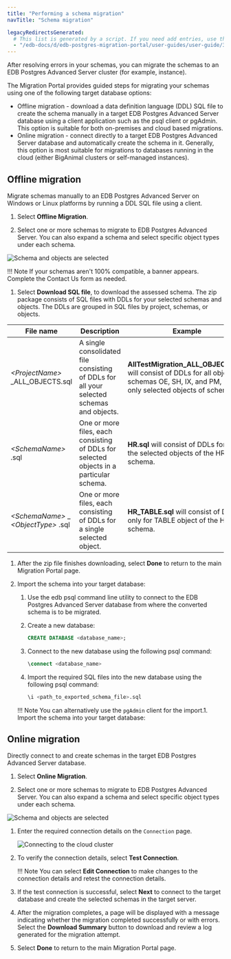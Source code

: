 ```yaml
---
title: "Performing a schema migration"
navTitle: "Schema migration"

legacyRedirectsGenerated:
  # This list is generated by a script. If you need add entries, use the `legacyRedirects` key.
  - "/edb-docs/d/edb-postgres-migration-portal/user-guides/user-guide/3.0.1/mp_schema_migration.html"
---
```


<div id="mp_schema_migration" class="registered_link"></div>


After resolving errors in your schemas, you can migrate the schemas to an EDB Postgres Advanced Server cluster (for example, instance).

The Migration Portal provides guided steps for migrating your schemas using one of the following target database options:

-   Offline migration - download a data definition language (DDL) SQL file to create the schema manually in a target EDB Postgres Advanced Server database using a client application such as the psql client or pgAdmin. This option is suitable for both on-premises and cloud based migrations.
-   Online migration - connect directly to a target EDB Postgres Advanced Server database and automatically create the schema in it. Generally, this option is most suitable for migrations to databases running in the cloud (either BigAnimal clusters or self-managed instances).

<div id="existing_on_premises_edb_advanced_server" class="registered_link"></div>

## Offline migration

Migrate schemas manually to an EDB Postgres Advanced Server on Windows or Linux platforms by running a DDL SQL file using a client.

1. Select **Offline Migration**.

1. Select one or more schemas to migrate to EDB Postgres Advanced Server. You can also expand a schema and select specific object types under each schema.
 
 ![Schema and objects are selected](../images/schema_object_selection.png)

 !!! Note
     If your schemas aren't 100% compatible, a banner appears. Complete the Contact Us form as needed.

1. Select **Download SQL file**, to download the assessed schema. The zip package consists of SQL files with DDLs for your selected schemas and objects. The DDLs are grouped in SQL files by project, schemas, or objects.

 | File name                              | Description                                                                              | Example                                                                         |
 |------------------------------------------------|------------------------------------------------------------------------------------------|---------------------------------------------------------------------------------|
 | *&lt;ProjectName>* _ALL_OBJECTS.sql            | A single consolidated file consisting of DDLs for all your selected schemas and objects. | **AllTestMigration_ALL_OBJECTS.sql** will consist of DDLs for all objects of schemas OE, SH, IX, and PM, and only selected objects of schema HR.                                                                            |
 | *&lt;SchemaName>* .sql                         | One or more files, each consisting of DDLs for selected objects in a particular schema.  | **HR.sql**  will consist of DDLs for all the selected objects of the HR schema. |
 | *&lt;SchemaName>* &#95; *&lt;ObjectType>* .sql | One or more files, each consisting of DDLs for a single selected object.                 | **HR_TABLE.sql**  will consist of DDLs only for TABLE object of the HR schema. |

1. After the zip file finishes downloading, select **Done** to return to the main Migration Portal page.

1. Import the schema into your target database:

   1. Use the edb psql command line utility to connect to the EDB Postgres Advanced Server database from where the converted schema is to be migrated. 

   1. Create a new database:

      ```SQL
      CREATE DATABASE <database_name>;
      ```

   1. Connect to the new database using the following psql command:

      ```SQL
      \connect <database_name>
      ```

   1. Import the required SQL files into the new database using the following psql command:

      ```SQL
      \i <path_to_exported_schema_file>.sql
      ```

     !!! Note
     You can alternatively use the `pgAdmin` client for the import.1. Import the schema into your target database:


<div id="new_on_premises_edb_advanced_server" class="registered_link"></div>

## Online migration

Directly connect to and create schemas in the target EDB Postgres Advanced Server database.

1. Select **Online Migration**.

1. Select one or more schemas to migrate to EDB Postgres Advanced Server. You can also expand a schema and select specific object types under each schema.
 
 ![Schema and objects are selected](../images/schema_object_selection.png)

1. Enter the required connection details on the `Connection` page.

    ![Connecting to the cloud cluster](../images/mp_migrate_cloud_connection_screen.png)

1. To verify the connection details, select **Test Connection**.

    !!! Note
    You can select **Edit Connection** to make changes to the connection details and retest the connection details.

1. If the test connection is successful, select **Next** to connect to the target database and create the selected schemas in the target server.

1. After the migration completes, a page will be displayed with a message indicating whether the migration completed successfully or with errors.  Select the **Download Summary** button to download and review a log generated for the migration attempt.

1. Select **Done** to return to the main Migration Portal page.

